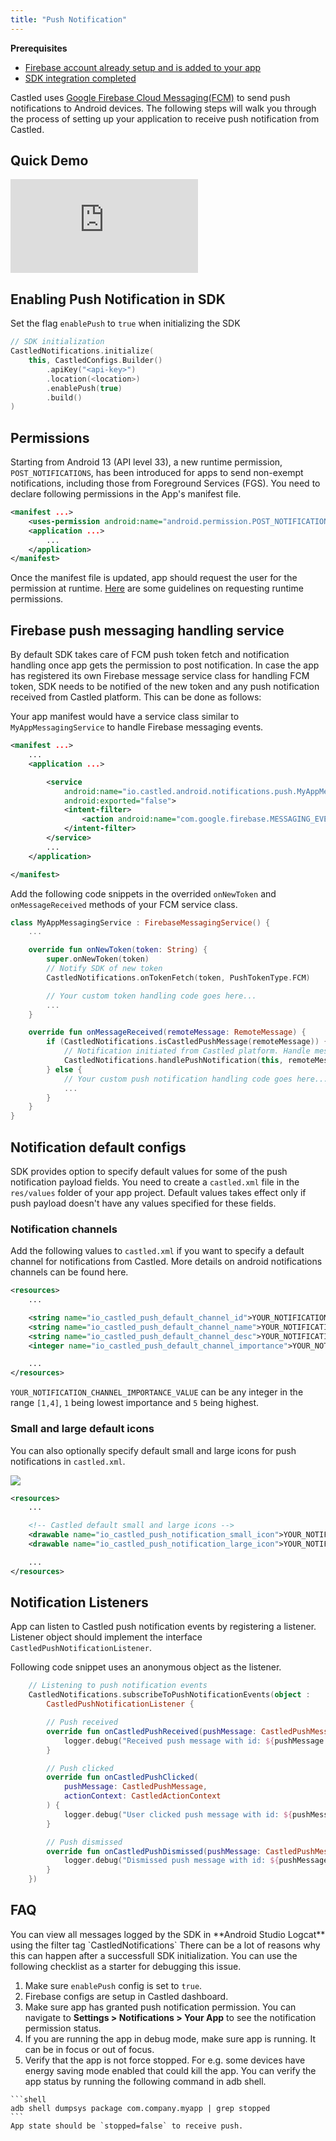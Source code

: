 ```yaml
---
title: "Push Notification"
---
```


<Info>

**Prerequisites**

- [Firebase account already setup and is added to your app](/developer-resources/sdk-integration/android/fcm-setup)
- [SDK integration completed](/developer-resources/sdk-integration/android/getting-started)

</Info>

Castled uses [Google Firebase Cloud Messaging(FCM)](https://firebase.google.com/docs/cloud-messaging) to send push notifications to Android devices. The following steps will walk you through the process of setting up your application
to receive push notification from Castled.

## Quick Demo

<Frame>
  <div style={{ paddingBottom: "64.98194945848375%" }}>
    <iframe
      src="https://www.loom.com/embed/1d11fbebfd58412c8be7fc3c603f80e3"
      frameborder="0"
      webkitallowfullscreen
      mozallowfullscreen
      allowfullscreen
      style={{
        position: "absolute",
        top: 0,
        left: 0,
        width: "100%",
        height: "100%",
      }}
    ></iframe>
  </div>
</Frame>

## Enabling Push Notification in SDK

Set the flag `enablePush` to `true` when initializing the SDK

```kotlin
// SDK initialization
CastledNotifications.initialize(
    this, CastledConfigs.Builder()
        .apiKey("<api-key>")
        .location(<location>)
        .enablePush(true)
        .build()
)
```

## Permissions

Starting from Android 13 (API level 33), a new runtime permission, `POST_NOTIFICATIONS`, has been introduced for apps to send non-exempt notifications, including those from Foreground Services (FGS).
You need to declare following permissions in the App's manifest file.

```xml AndroidManifest.xml
<manifest ...>
    <uses-permission android:name="android.permission.POST_NOTIFICATIONS"/>
    <application ...>
        ...
    </application>
</manifest>
```

Once the manifest file is updated, app should request the user for the permission at runtime.
[Here](https://developer.android.com/training/permissions/requesting) are some guidelines on requesting runtime permissions.

## Firebase push messaging handling service

By default SDK takes care of FCM push token fetch and notification handling once app gets the permission to post notification. In case the app has registered its own Firebase message service class for handling FCM token,
SDK needs to be notified of the new token and any push notification received from Castled platform. This can be done as follows:

Your app manifest would have a service class similar to `MyAppMessagingService` to handle Firebase messaging events.

```xml AndroidManifest.xml
<manifest ...>
    ...
    <application ...>

        <service
            android:name="io.castled.android.notifications.push.MyAppMessagingService"
            android:exported="false">
            <intent-filter>
                <action android:name="com.google.firebase.MESSAGING_EVENT" />
            </intent-filter>
        </service>
        ...
    </application>

</manifest>
```

Add the following code snippets in the overrided `onNewToken` and `onMessageReceived` methods of your FCM service class.

```kotlin MyAppMessagingService.kt
class MyAppMessagingService : FirebaseMessagingService() {
    ...

    override fun onNewToken(token: String) {
        super.onNewToken(token)
        // Notify SDK of new token
        CastledNotifications.onTokenFetch(token, PushTokenType.FCM)

        // Your custom token handling code goes here...
        ...
    }

    override fun onMessageReceived(remoteMessage: RemoteMessage) {
        if (CastledNotifications.isCastledPushMessage(remoteMessage)) {
            // Notification initiated from Castled platform. Handle message payload
            CastledNotifications.handlePushNotification(this, remoteMessage.toCastledPushMessage())
        } else {
            // Your custom push notification handling code goes here...
            ...
        }
    }
}
```

## Notification default configs

SDK provides option to specify default values for some of the push notification
payload fields. You need to create a `castled.xml` file in the `res/values`
folder of your app project. Default values takes effect only if push payload doesn't
have any values specified for these fields.

### Notification channels

Add the following values to `castled.xml` if you want to specify a default
channel for notifications from Castled. More details on android notifications
channels can be found here.

```xml castled.xml
<resources>
    ...

    <string name="io_castled_push_default_channel_id">YOUR_NOTIFICATION_CHANNEL_ID</string>
    <string name="io_castled_push_default_channel_name">YOUR_NOTIFICATION_CHANNEL_NAME</string>
    <string name="io_castled_push_default_channel_desc">YOUR_NOTIFICATION_CHANNEL_DESC</string>
    <integer name="io_castled_push_default_channel_importance">YOUR_NOTIFICATION_CHANNEL_IMPORTANCE_VALUE</integer>

    ...
</resources>
```

`YOUR_NOTIFICATION_CHANNEL_IMPORTANCE_VALUE` can be any integer in the range `[1,4]`, `1` being lowest importance and `5` being highest.

### Small and large default icons

You can also optionally specify default small and large icons for push notifications in `castled.xml`.

<Frame caption="1. small icon 2. large icon">
  <img src="/images/push-1.png" />
</Frame>

```xml castled.xml
<resources>
    ...

    <!-- Castled default small and large icons -->
    <drawable name="io_castled_push_notification_small_icon">YOUR_NOTIFICATION_SMALL_ICON</drawable>
    <drawable name="io_castled_push_notification_large_icon">YOUR_NOTIFICATION_LARGE_ICON</drawable>

    ...
</resources>
```

## Notification Listeners

App can listen to Castled push notification events by registering a listener. Listener object should implement the interface `CastledPushNotificationListener`.

Following code snippet uses an anonymous object as the listener.

```kotlin MyApplicationClass.kt
    // Listening to push notification events
    CastledNotifications.subscribeToPushNotificationEvents(object :
        CastledPushNotificationListener {

        // Push received
        override fun onCastledPushReceived(pushMessage: CastledPushMessage) {
            logger.debug("Received push message with id: ${pushMessage.getNotificationDisplayId()}")
        }

        // Push clicked
        override fun onCastledPushClicked(
            pushMessage: CastledPushMessage,
            actionContext: CastledActionContext
        ) {
            logger.debug("User clicked push message with id: ${pushMessage.getNotificationDisplayId()}")
        }

        // Push dismissed
        override fun onCastledPushDismissed(pushMessage: CastledPushMessage) {
            logger.debug("Dismissed push message with id: ${pushMessage.getNotificationDisplayId()}")
        }
    })

```

## FAQ

<AccordionGroup>
  <Accordion title="How to see all the logs from Castled SDK">
    You can view all messages logged by the SDK in **Android Studio Logcat** using the filter tag `CastledNotifications`
  </Accordion>

<Accordion title="Push notification is not showing in the device after sending from Castled dashboard">
   There can be a lot of reasons why this can happen after a successfull SDK initialization. You can use the following checklist as a starter for debugging this issue.
   
   1. Make sure `enablePush` config is set to `true`.
   2. Firebase configs are setup in Castled dashboard. 
   3. Make sure app has granted push notification permission. You can navigate to **Settings > Notifications > Your App** to see the notification permission status.
   4. If you are running the app in debug mode, make sure app is running. It can be in focus or out of focus.
   5. Verify that the app is not force stopped. For e.g. some devices have energy saving mode enabled that could kill the app. 
   You can verify the app status by running the following command in adb shell.
   
    ```shell
    adb shell dumpsys package com.company.myapp | grep stopped
    ```
    App state should be `stopped=false` to receive push.
</Accordion>

</AccordionGroup>
